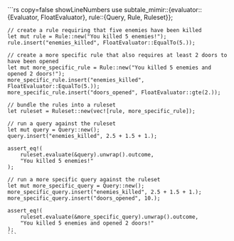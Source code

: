 
<Hero />

<div className="shadow">
    ```rs copy=false showLineNumbers
    use subtale_mimir::{evaluator::{Evaluator, FloatEvaluator}, rule::{Query, Rule, Ruleset}};

    // create a rule requiring that five enemies have been killed
    let mut rule = Rule::new("You killed 5 enemies!");
    rule.insert("enemies_killed", FloatEvaluator::EqualTo(5.));

    // create a more specific rule that also requires at least 2 doors to have been opened
    let mut more_specific_rule = Rule::new("You killed 5 enemies and opened 2 doors!");
    more_specific_rule.insert("enemies_killed", FloatEvaluator::EqualTo(5.));
    more_specific_rule.insert("doors_opened", FloatEvaluator::gte(2.));

    // bundle the rules into a ruleset
    let ruleset = Ruleset::new(vec![rule, more_specific_rule]);

    // run a query against the ruleset
    let mut query = Query::new();
    query.insert("enemies_killed", 2.5 + 1.5 + 1.);

    assert_eq!(
        ruleset.evaluate(&query).unwrap().outcome,
        "You killed 5 enemies!"
    );

    // run a more specific query against the ruleset
    let mut more_specific_query = Query::new();
    more_specific_query.insert("enemies_killed", 2.5 + 1.5 + 1.);
    more_specific_query.insert("doors_opened", 10.);

    assert_eq!(
        ruleset.evaluate(&more_specific_query).unwrap().outcome,
        "You killed 5 enemies and opened 2 doors!"
    );
    ```
</div>
